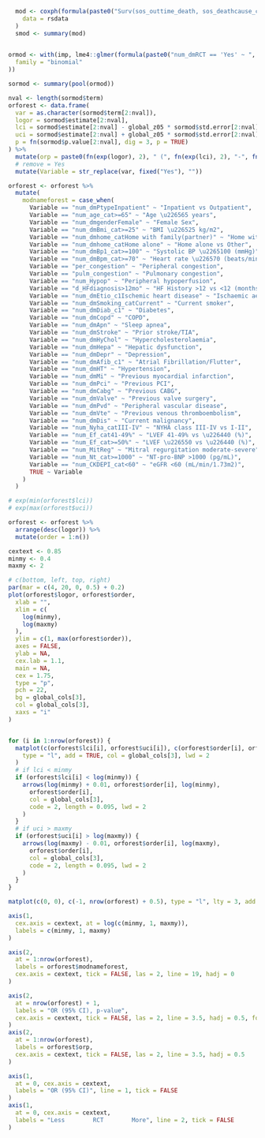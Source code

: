 ```r


  mod <- coxph(formula(paste0("Surv(sos_outtime_death, sos_deathcause_cat2 =='", val, "') ~ shf_ef_cat")),
    data = rsdata
  )
  smod <- summary(mod)

  
ormod <- with(imp, lme4::glmer(formula(paste0("num_dmRCT == 'Yes' ~ ", paste(modvars, collapse = " + "), " + (1 | num_nation)")),
  family = "binomial"
))

sormod <- summary(pool(ormod))

nval <- length(sormod$term)
orforest <- data.frame(
  var = as.character(sormod$term[2:nval]),
  logor = sormod$estimate[2:nval],
  lci = sormod$estimate[2:nval] - global_z05 * sormod$std.error[2:nval],
  uci = sormod$estimate[2:nval] + global_z05 * sormod$std.error[2:nval],
  p = fn(sormod$p.value[2:nval], dig = 3, p = TRUE)
) %>%
  mutate(orp = paste0(fn(exp(logor), 2), " (", fn(exp(lci), 2), "-", fn(exp(uci), 2), "), ", p)) %>%
  # remove = Yes
  mutate(Variable = str_replace(var, fixed("Yes"), ""))

orforest <- orforest %>%
  mutate(
    modnameforest = case_when(
      Variable == "num_dmPtypeInpatient" ~ "Inpatient vs Outpatient",
      Variable == "num_age_cat>=65" ~ "Age \u226565 years",
      Variable == "num_dmgenderFemale" ~ "Female Sex",
      Variable == "num_dmBmi_cat>=25" ~ "BMI \u226525 kg/m2",
      Variable == "num_dmhome_catHome with family(partner)" ~ "Home with family vs Other",
      Variable == "num_dmhome_catHome alone" ~ "Home alone vs Other",
      Variable == "num_dmBp1_cat>=100" ~ "Systolic BP \u2265100 (mmHg)",
      Variable == "num_dmBpm_cat>=70" ~ "Heart rate \u226570 (beats/min)",
      Variable == "per_congestion" ~ "Peripheral congestion",
      Variable == "pulm_congestion" ~ "Pulmonary congestion",
      Variable == "num_Hypop" ~ "Peripheral hypoperfusion",
      Variable == "d_HFdiagnosis>12mo" ~ "HF History >12 vs <12 (months)",
      Variable == "num_dmEtio_c1Ischemic heart disease" ~ "Ischaemic aetiology",
      Variable == "num_dmSmoking_catCurrent" ~ "Current smoker",
      Variable == "num_dmDiab_c1" ~ "Diabetes",
      Variable == "num_dmCopd" ~ "COPD",
      Variable == "num_dmApn" ~ "Sleep apnea",
      Variable == "num_dmStroke" ~ "Prior stroke/TIA",
      Variable == "num_dmHyChol" ~ "Hypercholesterolaemia",
      Variable == "num_dmHepa" ~ "Hepatic dysfunction",
      Variable == "num_dmDepr" ~ "Depression",
      Variable == "num_dmAfib_c1" ~ "Atrial Fibrillation/Flutter",
      Variable == "num_dmHT" ~ "Hypertension",
      Variable == "num_dmMi" ~ "Previous myocardial infarction",
      Variable == "num_dmPci" ~ "Previous PCI",
      Variable == "num_dmCabg" ~ "Previous CABG",
      Variable == "num_dmValve" ~ "Previous valve surgery",
      Variable == "num_dmPvd" ~ "Peripheral vascular disease",
      Variable == "num_dmVte" ~ "Previous venous thromboembolism",
      Variable == "num_dmDis" ~ "Current malignancy",
      Variable == "num_Nyha_catIII-IV" ~ "NYHA class III-IV vs I-II",
      Variable == "num_Ef_cat41-49%" ~ "LVEF 41-49% vs \u226440 (%)",
      Variable == "num_Ef_cat>=50%" ~ "LVEF \u226550 vs \u226440 (%)",
      Variable == "num_MitReg" ~ "Mitral regurgitation moderate-severe",
      Variable == "num_Nt_cat>=1000" ~ "NT-pro-BNP >1000 (pg/mL)",
      Variable == "num_CKDEPI_cat<60" ~ "eGFR <60 (mL/min/1.73m2)",
      TRUE ~ Variable
    )
  )
```


```r

# exp(min(orforest$lci))
# exp(max(orforest$uci))

orforest <- orforest %>%
  arrange(desc(logor)) %>%
  mutate(order = 1:n())

cextext <- 0.85
minmy <- 0.4
maxmy <- 2

# c(bottom, left, top, right)
par(mar = c(4, 20, 0, 0.5) + 0.2)
plot(orforest$logor, orforest$order,
  xlab = "",
  xlim = c(
    log(minmy),
    log(maxmy)
  ),
  ylim = c(1, max(orforest$order)),
  axes = FALSE,
  ylab = NA,
  cex.lab = 1.1,
  main = NA,
  cex = 1.75,
  type = "p",
  pch = 22,
  bg = global_cols[3],
  col = global_cols[3],
  xaxs = "i"
)


for (i in 1:nrow(orforest)) {
  matplot(c(orforest$lci[i], orforest$uci[i]), c(orforest$order[i], orforest$order[i]),
    type = "l", add = TRUE, col = global_cols[3], lwd = 2
  )
  # if lci < minmy
  if (orforest$lci[i] < log(minmy)) {
    arrows(log(minmy) + 0.01, orforest$order[i], log(minmy),
      orforest$order[i],
      col = global_cols[3],
      code = 2, length = 0.095, lwd = 2
    )
  }
  # if uci > maxmy
  if (orforest$uci[i] > log(maxmy)) {
    arrows(log(maxmy) - 0.01, orforest$order[i], log(maxmy),
      orforest$order[i],
      col = global_cols[3],
      code = 2, length = 0.095, lwd = 2
    )
  }
}

matplot(c(0, 0), c(-1, nrow(orforest) + 0.5), type = "l", lty = 3, add = TRUE, col = "black")

axis(1,
  cex.axis = cextext, at = log(c(minmy, 1, maxmy)),
  labels = c(minmy, 1, maxmy)
)

axis(2,
  at = 1:nrow(orforest),
  labels = orforest$modnameforest,
  cex.axis = cextext, tick = FALSE, las = 2, line = 19, hadj = 0
)

axis(2,
  at = nrow(orforest) + 1,
  labels = "OR (95% CI), p-value",
  cex.axis = cextext, tick = FALSE, las = 2, line = 3.5, hadj = 0.5, font = 2
)
axis(2,
  at = 1:nrow(orforest),
  labels = orforest$orp,
  cex.axis = cextext, tick = FALSE, las = 2, line = 3.5, hadj = 0.5
)

axis(1,
  at = 0, cex.axis = cextext,
  labels = "OR (95% CI)", line = 1, tick = FALSE
)
axis(1,
  at = 0, cex.axis = cextext,
  labels = "Less        RCT        More", line = 2, tick = FALSE
)
```
